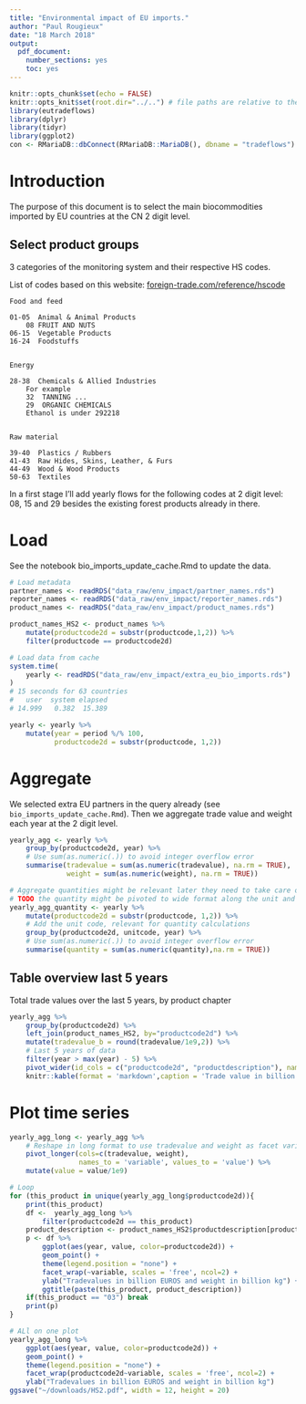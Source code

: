 ```yaml
---
title: "Environmental impact of EU imports."
author: "Paul Rougieux"
date: "18 March 2018"
output:
  pdf_document: 
    number_sections: yes
    toc: yes
---
```


```r
knitr::opts_chunk$set(echo = FALSE)
knitr::opts_knit$set(root.dir="../..") # file paths are relative to the root of the project directory
library(eutradeflows)
library(dplyr)
library(tidyr)
library(ggplot2)
con <- RMariaDB::dbConnect(RMariaDB::MariaDB(), dbname = "tradeflows")
```


# Introduction


The purpose of this document is to select the main biocommodities imported by EU countries at the CN 2 digit level. 



## Select product groups 

3 categories of the monitoring system and their respective HS codes. 

List of codes based on this website:
[foreign-trade.com/reference/hscode](https://www.foreign-trade.com/reference/hscode.htm)


```
Food and feed 

01-05  Animal & Animal Products
    08 FRUIT AND NUTS
06-15  Vegetable Products
16-24  Foodstuffs


Energy 

28-38  Chemicals & Allied Industries
    For example
    32	TANNING ...
    29	ORGANIC CHEMICALS
    Ethanol is under 292218


Raw material

39-40  Plastics / Rubbers
41-43  Raw Hides, Skins, Leather, & Furs
44-49  Wood & Wood Products
50-63  Textiles 
```


In a first stage I'll add yearly flows for the following codes at 2 digit level:
08, 15 and 29 besides the existing forest products already in there. 


# Load 

See the notebook bio_imports_update_cache.Rmd to update the data.


```r
# Load metadata
partner_names <- readRDS("data_raw/env_impact/partner_names.rds")
reporter_names <- readRDS("data_raw/env_impact/reporter_names.rds")
product_names <- readRDS("data_raw/env_impact/product_names.rds")

product_names_HS2 <- product_names %>% 
    mutate(productcode2d = substr(productcode,1,2)) %>% 
    filter(productcode == productcode2d)

```



```r
# Load data from cache
system.time(
    yearly <- readRDS("data_raw/env_impact/extra_eu_bio_imports.rds")
)
# 15 seconds for 63 countries
#   user  system elapsed 
# 14.999   0.382  15.389 

yearly <- yearly %>% 
    mutate(year = period %/% 100,
           productcode2d = substr(productcode, 1,2)) 

```


# Aggregate

We selected extra EU partners in the query already (see `bio_imports_update_cache.Rmd`). 
Then we aggregate trade value and weight each year at the 2 digit level. 
```r
yearly_agg <- yearly %>% 
    group_by(productcode2d, year) %>% 
    # Use sum(as.numeric(.)) to avoid integer overflow error
    summarise(tradevalue = sum(as.numeric(tradevalue), na.rm = TRUE),
              weight = sum(as.numeric(weight), na.rm = TRUE))

# Aggregate quantities might be relevant later they need to take care of units
# TODO the quantity might be pivoted to wide format along the unit and joined with the yearly_agg data frame.
yearly_agg_quantity <- yearly %>% 
    mutate(productcode2d = substr(productcode, 1,2)) %>% 
    # Add the unit code, relevant for quantity calculations
    group_by(productcode2d, unitcode, year) %>% 
    # Use sum(as.numeric(.)) to avoid integer overflow error
    summarise(quantity = sum(as.numeric(quantity),na.rm = TRUE))
```


## Table overview last 5 years
Total trade values over the last 5 years, by product chapter

```r
yearly_agg %>% 
    group_by(productcode2d) %>% 
    left_join(product_names_HS2, by="productcode2d") %>% 
    mutate(tradevalue_b = round(tradevalue/1e9,2)) %>% 
    # Last 5 years of data
    filter(year > max(year) - 5) %>% 
    pivot_wider(id_cols = c("productcode2d", "productdescription"), names_from = year, values_from = tradevalue_b) %>% 
    knitr::kable(format = 'markdown',caption = 'Trade value in billion euros')
```



# Plot time series

```r
yearly_agg_long <- yearly_agg %>% 
    # Reshape in long format to use tradevalue and weight as facet variables
    pivot_longer(cols=c(tradevalue, weight), 
                 names_to = 'variable', values_to = 'value') %>% 
    mutate(value = value/1e9) 

# Loop
for (this_product in unique(yearly_agg_long$productcode2d)){
    print(this_product)
    df <-  yearly_agg_long %>% 
        filter(productcode2d == this_product) 
    product_description <- product_names_HS2$productdescription[product_names_HS2$productcode2d==this_product]
    p <- df %>% 
        ggplot(aes(year, value, color=productcode2d)) +
        geom_point() +
        theme(legend.position = "none") +
        facet_wrap(~variable, scales = 'free', ncol=2) +
        ylab("Tradevalues in billion EUROS and weight in billion kg") +
        ggtitle(paste(this_product, product_description))
    if(this_product == "03") break
    print(p)
}

```


```r
# ALl on one plot
yearly_agg_long %>% 
    ggplot(aes(year, value, color=productcode2d)) +
    geom_point() +
    theme(legend.position = "none") +
    facet_wrap(productcode2d~variable, scales = 'free', ncol=2) +
    ylab("Tradevalues in billion EUROS and weight in billion kg")
ggsave("~/downloads/HS2.pdf", width = 12, height = 20)
```



